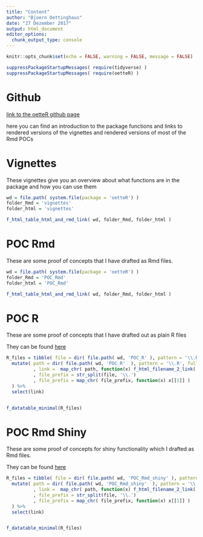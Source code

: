 ```yaml
---
title: "Content"
author: "Bjoern Oettinghaus"
date: "27 Dezember 2017"
output: html_document
editor_options: 
  chunk_output_type: console
---
```


```r

knitr::opts_chunk$set(echo = FALSE, warning = FALSE, message = FALSE)

```


```r

suppressPackageStartupMessages( require(tidyverse) )
suppressPackageStartupMessages( require(oetteR) )

```

# Github

[link to the oetteR github page](https://github.com/erblast/oetteR)

here you can find an introduction to the package functions and links to rendered versions of the vignettes and rendered versions of most of the Rmd POCs

# Vignettes

These vignettes give you an overview about what functions are in the package and how you can use them

```r

wd = file.path( system.file(package = 'oetteR') )
folder_Rmd = 'vignettes'
folder_html = 'vignettes'

f_html_table_html_and_rmd_link( wd, folder_Rmd, folder_html )

```

# POC Rmd

These are some proof of concepts that I have drafted as Rmd files.

```r

wd = file.path( system.file(package = 'oetteR') )
folder_Rmd = 'POC_Rmd'
folder_html = 'POC_Rmd'

f_html_table_html_and_rmd_link( wd, folder_Rmd, folder_html )

```

# POC R

These are some proof of concepts that I have drafted out as plain R files

They can be found [here]( `r file.path( wd, 'POC_R' )` )

```r

R_files = tibble( file = dir( file.path( wd, 'POC_R' ), pattern = '\\.R', full.names = FALSE ) ) %>%
  mutate( path = dir( file.path( wd, 'POC_R'  ), pattern = '\\.R', full.names = TRUE )
          , link =  map_chr( path, function(x) f_html_filename_2_link( file_path = x ) )
          , file_prefix = str_split(file, '\\.')
          , file_prefix = map_chr( file_prefix, function(x) x[[1]] )
  ) %>%
  select(link)


f_datatable_minimal(R_files)

```

# POC Rmd Shiny

These are some proof of concepts for shiny functionality which I drafted as Rmd files.

They can be found [here]( `r file.path( wd, 'POC_Rmd_shiny' )` )

```r

R_files = tibble( file = dir( file.path( wd, 'POC_Rmd_shiny' ), pattern = '\\.R', full.names = FALSE ) ) %>%
  mutate( path = dir( file.path( wd, 'POC_Rmd_shiny'  ), pattern = '\\.R', full.names = TRUE )
          , link =  map_chr( path, function(x) f_html_filename_2_link( file_path = x ) )
          , file_prefix = str_split(file, '\\.')
          , file_prefix = map_chr( file_prefix, function(x) x[[1]] )
  ) %>%
  select(link)


f_datatable_minimal(R_files)

```


<br></br>
<br></br>
<br></br>
<br></br>
<br></br>
<br></br>

